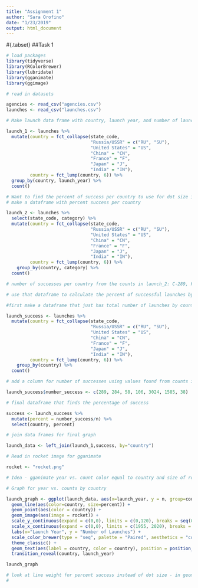 ```yaml
---
title: "Assignment 1"
author: "Sara Orofino"
date: "1/23/2019"
output: html_document
---
```



#{.tabset}
##Task 1

```r
# load packages
library(tidyverse)
library(RColorBrewer)
library(lubridate)
library(gganimate) 
library(ggimage)

# read in datasets 

agencies <- read_csv("agencies.csv")
launches <- read_csv("launches.csv")
```

```r
# Make launch data frame with country, launch year, and number of launches per year for the graph with top 6 countries and the rest as "other"

launch_1 <- launches %>% 
  mutate(country = fct_collapse(state_code,
                                "Russia/USSR" = c("RU", "SU"),  
                                "United States" = "US",
                                "China" = "CN",
                                "France" = "F",
                                "Japan" = "J",
                                "India" = "IN"),
         country = fct_lump(country, 6)) %>%  
  group_by(country, launch_year) %>% 
  count() 

# Want to find the percent of success per country to use for dot size in gganimate 
# make a dataframe with percent success per country 

launch_2 <- launches %>% 
  select(state_code, category) %>% 
  mutate(country = fct_collapse(state_code,
                                "Russia/USSR" = c("RU", "SU"),  
                                "United States" = "US",
                                "China" = "CN",
                                "France" = "F",
                                "Japan" = "J",
                                "India" = "IN"),
         country = fct_lump(country, 6)) %>% 
    group_by(country, category) %>% 
  count()

# number of successes per country from the counts in launch_2: C-289, F-284, I-58, J-106, USSR-3024, US-1585, Other-38

# use that dataframe to calculate the percent of successful launches by country 

#first make a dataframe that just has total number of launches by country 

launch_success <- launches %>% 
  mutate(country = fct_collapse(state_code,
                                "Russia/USSR" = c("RU", "SU"),  
                                "United States" = "US",
                                "China" = "CN",
                                "France" = "F",
                                "Japan" = "J",
                                "India" = "IN"),
         country = fct_lump(country, 6)) %>% 
    group_by(country) %>% 
  count()

# add a column for number of successes using values found from counts in launch_2 dataframe 

launch_success$number_success <- c(289, 284, 58, 106, 3024, 1585, 38)

# final dataframe that finds the percentage of success 

success <- launch_success %>% 
  mutate(percent = number_success/n) %>% 
  select(country, percent)

# join data frames for final graph 

launch_data <- left_join(launch_1,success, by="country")

```

```r

# Read in rocket image for gganimate 

rocket <- "rocket.png"
```



```r
# Idea - gganimate year vs. count color equal to country and size of rockets proportionate to the % of successes?

# Graph for year vs. counts by country

launch_graph <- ggplot(launch_data, aes(x=launch_year, y = n, group=country)) +
  geom_line(aes(color=country, size=percent)) +
  geom_point(aes(color = country)) +
  geom_image(aes(image = rocket)) +
  scale_y_continuous(expand = c(0,0), limits = c(0,120), breaks = seq(0,120, by = 15)) +
  scale_x_continuous(expand = c(0,0), limits = c(1955, 2020), breaks = seq(1955,2020, by=5)) +
  labs(x="Launch Year", y = "Number of Launches") +
  scale_color_brewer(type = "seq", palette = "Paired", aesthetics = "colour") +
  theme_classic() +
  geom_text(aes(label = country, color = country), position = position_nudge(y = 0.04, x = 1), size = 5)  +
  transition_reveal(country, launch_year)

launch_graph

# look at line weight for percent success instead of dot size - in geom_line(size=percent)
# 


```

